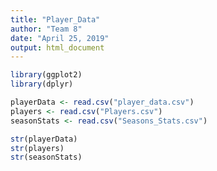 ```yaml
---
title: "Player_Data"
author: "Team 8"
date: "April 25, 2019"
output: html_document
---
```


```r
library(ggplot2)
library(dplyr)
```

```r
playerData <- read.csv("player_data.csv")
players <- read.csv("Players.csv")
seasonStats <- read.csv("Seasons_Stats.csv")

str(playerData)
str(players)
str(seasonStats)
```